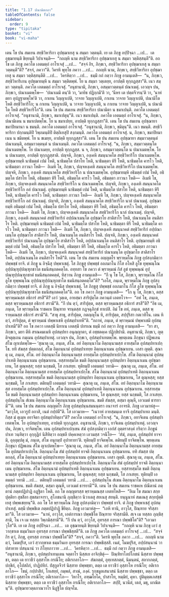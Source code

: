 ```yaml
---
title: "1.17 ปณามิตกถา"
tableOfContents: false
sidebar:
  order: 9
type: "tipitaka"
basket: "vi"
book: "vi-maha"
---
```



<DynamicBreadcrumb />

<Division number="68" book="vi-maha">

<Paragraph number="286" book="vi-maha">
เตน โข ปน สมเยน สทฺธิวิหาริกา อุปชฺฌาเยสุ น สมฺมา วตฺตนฺติ. เย เต ภิกฺขู อปฺปิจฺฉา …เป…  เต อุชฺฌายนฺติ ขิยฺยนฺติ วิปาเจนฺติ—  “กถญฺหิ นาม สทฺธิวิหาริกา อุปชฺฌาเยสุ น สมฺมา วตฺติสฺสนฺตี”ติ. อถ โข เต ภิกฺขู ภควโต เอตมตฺถํ อาโรเจสุํ …เป…  “สจฺจํ กิร, ภิกฺขเว, สทฺธิวิหาริกา อุปชฺฌาเยสุ น สมฺมา วตฺตนฺตี”ติ? “สจฺจํ, ภควา”ติ. วิครหิ พุทฺโธ ภควา …เป…  กถญฺหิ นาม, ภิกฺขเว, สทฺธิวิหาริกา อุปชฺฌาเยสุ น สมฺมา วตฺติสฺสนฺตีติ …เป…  วิครหิตฺวา …เป…  ธมฺมึ กถํ กตฺวา ภิกฺขู อามนฺเตสิ—  “น, ภิกฺขเว, สทฺธิวิหาริเกน อุปชฺฌายมฺหิ น สมฺมา วตฺติตพฺพํ. โย น สมฺมา วตฺเตยฺย, อาปตฺติ ทุกฺกฏสฺสา”ติ. เนว สมฺมา วตฺตนฺติ.
</Paragraph>

<Paragraph number="287" book="vi-maha">
ภควโต เอตมตฺถํ อาโรเจสุํ. “อนุชานามิ, ภิกฺขเว, อสมฺมาวตฺตนฺตํ ปณาเมตุํ. เอวญฺจ ปน, ภิกฺขเว, ปณาเมตพฺโพ—  ‘ปณาเมมิ ตนฺ’ติ วา, ‘มายิธ ปฏิกฺกมี’ติ วา, ‘นีหร เต ปตฺตจีวรนฺ’ติ วา, ‘นาหํ ตยา อุปฏฺฐาตพฺโพ’ติ วา, กาเยน วิญฺญาเปติ, วาจาย วิญฺญาเปติ, กาเยน วาจาย วิญฺญาเปติ, ปณามิโต โหติ สทฺธิวิหาริโก; น กาเยน วิญฺญาเปติ, น วาจาย วิญฺญาเปติ, น กาเยน วาจาย วิญฺญาเปติ, น ปณามิโต โหติ สทฺธิวิหาริโก”ติ.
</Paragraph>

<Paragraph number="288" book="vi-maha">
เตน โข ปน สมเยน สทฺธิวิหาริกา ปณามิตา น ขมาเปนฺติ. ภควโต เอตมตฺถํ อาโรเจสุํ. “อนุชานามิ, ภิกฺขเว, ขมาเปตุนฺ”ติ. เนว ขมาเปนฺติ. ภควโต เอตมตฺถํ อาโรเจสุํ. “น, ภิกฺขเว, ปณามิเตน น ขมาเปตพฺโพ. โย น ขมาเปยฺย, อาปตฺติ ทุกฺกฏสฺสา”ติ.
</Paragraph>

<Paragraph number="289" book="vi-maha">
เตน โข ปน สมเยน อุปชฺฌายา ขมาปิยมานา น ขมนฺติ. ภควโต เอตมตฺถํ อาโรเจสุํ. “อนุชานามิ, ภิกฺขเว, ขมิตุนฺ”ติ. เนว ขมนฺติ. สทฺธิวิหาริกา ปกฺกมนฺติปิ วิพฺภมนฺติปิ ติตฺถิเยสุปิ สงฺกมนฺติ. ภควโต เอตมตฺถํ อาโรเจสุํ. น, ภิกฺขเว, ขมาปิยมาเนน น ขมิตพฺพํ. โย น ขเมยฺย, อาปตฺติ ทุกฺกฏสฺสา”ติ.
</Paragraph>

<Paragraph number="290" book="vi-maha">
เตน โข ปน สมเยน อุปชฺฌายา สมฺมาวตฺตนฺตํ ปณาเมนฺติ, อสมฺมาวตฺตนฺตํ น ปณาเมนฺติ. ภควโต เอตมตฺถํ อาโรเจสุํ. “น, ภิกฺขเว, สมฺมาวตฺตนฺโต ปณาเมตพฺโพ. โย ปณาเมยฺย, อาปตฺติ ทุกฺกฏสฺส. น จ, ภิกฺขเว, อสมฺมาวตฺตนฺโต น ปณาเมตพฺโพ. โย น ปณาเมยฺย, อาปตฺติ ทุกฺกฏสฺสาติ.
</Paragraph>

<Paragraph number="291" book="vi-maha">
ปญฺจหิ, ภิกฺขเว, องฺเคหิ สมนฺนาคโต สทฺธิวิหาริโก ปณาเมตพฺโพ. อุปชฺฌายมฺหิ นาธิมตฺตํ เปมํ โหติ, นาธิมตฺโต ปสาโท โหติ, นาธิมตฺตา หิรี โหติ, นาธิมตฺโต คารโว โหติ, นาธิมตฺตา ภาวนา โหติ—  อิเมหิ โข, ภิกฺขเว, ปญฺจหงฺเคหิ สมนฺนาคโต สทฺธิวิหาริโก ปณาเมตพฺโพ.
</Paragraph>

<Paragraph number="292" book="vi-maha">
ปญฺจหิ, ภิกฺขเว, องฺเคหิ สมนฺนาคโต สทฺธิวิหาริโก น ปณาเมตพฺโพ. อุปชฺฌายมฺหิ อธิมตฺตํ เปมํ โหติ, อธิมตฺโต ปสาโท โหติ, อธิมตฺตา หิรี โหติ, อธิมตฺโต คารโว โหติ, อธิมตฺตา ภาวนา โหติ—  อิเมหิ โข, ภิกฺขเว, ปญฺจหงฺเคหิ สมนฺนาคโต สทฺธิวิหาริโก น ปณาเมตพฺโพ.
</Paragraph>

<Paragraph number="293" book="vi-maha">
ปญฺจหิ, ภิกฺขเว, องฺเคหิ สมนฺนาคโต สทฺธิวิหาริโก อลํ ปณาเมตุํ. อุปชฺฌายมฺหิ นาธิมตฺตํ เปมํ โหติ, นาธิมตฺโต ปสาโท โหติ, นาธิมตฺตา หิรี โหติ, นาธิมตฺโต คารโว โหติ, นาธิมตฺตา ภาวนา โหติ—  อิเมหิ โข, ภิกฺขเว, ปญฺจหงฺเคหิ สมนฺนาคโต สทฺธิวิหาริโก อลํ ปณาเมตุํ.
</Paragraph>

<Paragraph number="294" book="vi-maha">
ปญฺจหิ, ภิกฺขเว, องฺเคหิ สมนฺนาคโต สทฺธิวิหาริโก นาลํ ปณาเมตุํ. อุปชฺฌายมฺหิ อธิมตฺตํ เปมํ โหติ, อธิมตฺโต ปสาโท โหติ, อธิมตฺตา หิรี โหติ, อธิมตฺโต คารโว โหติ, อธิมตฺตา ภาวนา โหติ—  อิเมหิ โข, ภิกฺขเว, ปญฺจหงฺเคหิ สมนฺนาคโต สทฺธิวิหาริโก นาลํ ปณาเมตุํ.
</Paragraph>

<Paragraph number="295" book="vi-maha">
ปญฺจหิ, ภิกฺขเว, องฺเคหิ สมนฺนาคตํ สทฺธิวิหาริกํ อปฺปณาเมนฺโต อุปชฺฌาโย สาติสาโร โหติ, ปณาเมนฺโต อนติสาโร โหติ. อุปชฺฌายมฺหิ นาธิมตฺตํ เปมํ โหติ, นาธิมตฺโต ปสาโท โหติ, นาธิมตฺตา หิรี โหติ, นาธิมตฺโต คารโว โหติ, นาธิมตฺตา ภาวนา โหติ—  อิเมหิ โข, ภิกฺขเว, ปญฺจหงฺเคหิ สมนฺนาคตํ สทฺธิวิหาริกํ อปฺปณาเมนฺโต อุปชฺฌาโย สาติสาโร โหติ, ปณาเมนฺโต อนติสาโร โหติ.
</Paragraph>

<Paragraph number="296" book="vi-maha">
ปญฺจหิ, ภิกฺขเว, องฺเคหิ สมนฺนาคตํ สทฺธิวิหาริกํ ปณาเมนฺโต อุปชฺฌาโย สาติสาโร โหติ, อปฺปณาเมนฺโต อนติสาโร โหติ. อุปชฺฌายมฺหิ อธิมตฺตํ เปมํ โหติ, อธิมตฺโต ปสาโท โหติ, อธิมตฺตา หิรี โหติ, อธิมตฺโต คารโว โหติ, อธิมตฺตา ภาวนา โหติ—  อิเมหิ โข, ภิกฺขเว, ปญฺจหงฺเคหิ สมนฺนาคตํ สทฺธิวิหาริกํ ปณาเมนฺโต อุปชฺฌาโย สาติสาโร โหติ, อปฺปณาเมนฺโต อนติสาโร โหตี”ติ.
</Paragraph>

</Division>
<Division number="69" book="vi-maha">

<Paragraph number="297" book="vi-maha">
เตน โข ปน สมเยน อญฺญตโร พฺราหฺมโณ ภิกฺขู อุปสงฺกมิตฺวา ปพฺพชฺชํ ยาจิ. ตํ ภิกฺขู น อิจฺฉึสุ ปพฺพาเชตุํ. โส ภิกฺขูสุ ปพฺพชฺชํ อลภมาโน กิโส อโหสิ ลูโข ทุพฺพณฺโณ อุปฺปณฺฑุปฺปณฺฑุกชาโต ธมนิสนฺถตคตฺโต. อทฺทสา โข ภควา ตํ พฺราหฺมณํ กิสํ ลูขํ ทุพฺพณฺณํ อุปฺปณฺฑุปฺปณฺฑุกชาตํ ธมนิสนฺถตคตฺตํ, ทิสฺวาน ภิกฺขู อามนฺเตสิ—  “กึ นุ โข โส, ภิกฺขเว, พฺราหฺมโณ กิโส ลูโข ทุพฺพณฺโณ อุปฺปณฺฑุปฺปณฺฑุกชาโต ธมนิสนฺถตคตฺโต”ติ? “เอโส, ภนฺเต, พฺราหฺมโณ ภิกฺขู อุปสงฺกมิตฺวา ปพฺพชฺชํ ยาจิ. ตํ ภิกฺขู น อิจฺฉึสุ ปพฺพาเชตุํ. โส ภิกฺขูสุ ปพฺพชฺชํ อลภมาโน กิโส ลูโข ทุพฺพณฺโณ อุปฺปณฺฑุปฺปณฺฑุกชาโต ธมนิสนฺถตคตฺโต”ติ. อถ โข ภควา ภิกฺขู อามนฺเตสิ—  “โก นุ โข, ภิกฺขเว, ตสฺส พฺราหฺมณสฺส อธิการํ สรสี”ติ? เอวํ วุตฺเต, อายสฺมา สาริปุตฺโต ภควนฺตํ เอตทโวจ—  “อหํ โข, ภนฺเต, ตสฺส พฺราหฺมณสฺส อธิการํ สรามี”ติ. “กึ ปน ตฺวํ, สาริปุตฺต, ตสฺส พฺราหฺมณสฺส อธิการํ สรสี”ติ? “อิธ เม, ภนฺเต, โส พฺราหฺมโณ ราชคเห ปิณฺฑาย จรนฺตสฺส กฏจฺฉุภิกฺขํ ทาเปสิ. อิมํ โข อหํ, ภนฺเต, ตสฺส พฺราหฺมณสฺส อธิการํ สรามี”ติ. “สาธุ สาธุ, สาริปุตฺต, กตญฺญุโน หิ, สาริปุตฺต, สปฺปุริสา กตเวทิโน. เตน หิ ตฺวํ, สาริปุตฺต, ตํ พฺราหฺมณํ ปพฺพาเชหิ อุปสมฺปาเทหี”ติ. “กถาหํ, ภนฺเต, ตํ พฺราหฺมณํ ปพฺพาเชมิ อุปสมฺปาเทมี”ติ?
</Paragraph>

<Paragraph number="298" book="vi-maha">
อถ โข ภควา เอตสฺมึ นิทาเน เอตสฺมึ ปกรเณ ธมฺมึ กถํ กตฺวา ภิกฺขู อามนฺเตสิ—  “ยา สา, ภิกฺขเว, มยา ตีหิ สรณคมเนหิ อุปสมฺปทา อนุญฺญาตา, ตํ อชฺชตคฺเค ปฏิกฺขิปามิ. อนุชานามิ, ภิกฺขเว, ญตฺติจตุตฺเถน กมฺเมน อุปสมฺปาเทตุํ. เอวญฺจ ปน, ภิกฺขเว, อุปสมฺปาเทตพฺโพ. พฺยตฺเตน ภิกฺขุนา ปฏิพเลน สํโฆ ญาเปตพฺโพ—
</Paragraph>

</Division>
<Division number="70" book="vi-maha">

<Paragraph number="299" book="vi-maha">
‘สุณาตุ เม, ภนฺเต, สํโฆ. อยํ อิตฺถนฺนาโม อิตฺถนฺนามสฺส อายสฺมโต อุปสมฺปทาเปกฺโข. ยทิ สํฆสฺส ปตฺตกลฺลํ, สํโฆ อิตฺถนฺนามํ อุปสมฺปาเทยฺย อิตฺถนฺนาเมน อุปชฺฌาเยน. เอสา ญตฺติ.
</Paragraph>

<Paragraph number="300" book="vi-maha">
สุณาตุ เม, ภนฺเต, สํโฆ. อยํ อิตฺถนฺนาโม อิตฺถนฺนามสฺส อายสฺมโต อุปสมฺปทาเปกฺโข. สํโฆ อิตฺถนฺนามํ อุปสมฺปาเทติ อิตฺถนฺนาเมน อุปชฺฌาเยน. ยสฺสายสฺมโต ขมติ อิตฺถนฺนามสฺส อุปสมฺปทา อิตฺถนฺนาเมน อุปชฺฌาเยน, โส ตุณฺหสฺส; ยสฺส นกฺขมติ, โส ภาเสยฺย.
</Paragraph>

<Paragraph number="301" book="vi-maha">
ทุติยมฺปิ เอตมตฺถํ วทามิ—  สุณาตุ เม, ภนฺเต, สํโฆ. อยํ อิตฺถนฺนาโม อิตฺถนฺนามสฺส อายสฺมโต อุปสมฺปทาเปกฺโข. สํโฆ อิตฺถนฺนามํ อุปสมฺปาเทติ อิตฺถนฺนาเมน อุปชฺฌาเยน. ยสฺสายสฺมโต ขมติ อิตฺถนฺนามสฺส อุปสมฺปทา อิตฺถนฺนาเมน อุปชฺฌาเยน, โส ตุณฺหสฺส; ยสฺส นกฺขมติ, โส ภาเสยฺย.
</Paragraph>

<Paragraph number="302" book="vi-maha">
ตติยมฺปิ เอตมตฺถํ วทามิ—  สุณาตุ เม, ภนฺเต, สํโฆ. อยํ อิตฺถนฺนาโม อิตฺถนฺนามสฺส อายสฺมโต อุปสมฺปทาเปกฺโข. สํโฆ อิตฺถนฺนามํ อุปสมฺปาเทติ อิตฺถนฺนาเมน อุปชฺฌาเยน. ยสฺสายสฺมโต ขมติ อิตฺถนฺนามสฺส อุปสมฺปทา อิตฺถนฺนาเมน อุปชฺฌาเยน, โส ตุณฺหสฺส; ยสฺส นกฺขมติ, โส ภาเสยฺย.
</Paragraph>

<Paragraph number="303" book="vi-maha">
อุปสมฺปนฺโน สํเฆน อิตฺถนฺนาโม อิตฺถนฺนาเมน อุปชฺฌาเยน. ขมติ สํฆสฺส, ตสฺมา ตุณฺหี, เอวเมตํ ธารยามี’”ติ.
</Paragraph>

</Division>
<Division number="71" book="vi-maha">

<Paragraph number="304" book="vi-maha">
เตน โข ปน สมเยน อญฺญตโร ภิกฺขุ อุปสมฺปนฺนสมนนฺตรา อนาจารํ อาจรติ. ภิกฺขู เอวมาหํสุ—  “มาวุโส, เอวรูปํ อกาสิ, เนตํ กปฺปตี”ติ. โส เอวมาห—  “เนวาหํ อายสฺมนฺเต ยาจึ อุปสมฺปาเทถ มนฺติ. กิสฺส มํ ตุเมฺห อยาจิตา อุปสมฺปาทิตฺถา”ติ?
</Paragraph>

<Paragraph number="305" book="vi-maha">
ภควโต เอตมตฺถํ อาโรเจสุํ. “น, ภิกฺขเว, อยาจิเตน อุปสมฺปาเทตพฺโพ. โย อุปสมฺปาเทยฺย, อาปตฺติ ทุกฺกฏสฺส. อนุชานามิ, ภิกฺขเว, ยาจิเตน อุปสมฺปาเทตุํ. เอวญฺจ ปน, ภิกฺขเว, ยาจิตพฺโพ. เตน อุปสมฺปทาเปกฺเขน สํฆํ อุปสงฺกมิตฺวา เอกํสํ อุตฺตราสงฺคํ กริตฺวา ภิกฺขูนํ ปาเท วนฺทิตฺวา อุกฺกุฏิกํ นิสีทิตฺวา อญฺชลึ ปคฺคเหตฺวา เอวมสฺส วจนีโย—  ‘สํฆํ, ภนฺเต, อุปสมฺปทํ ยาจามิ, อุลฺลุมฺปตุ มํ, ภนฺเต, สํโฆ อนุกมฺปํ อุปาทายา’ติ. ทุติยมฺปิ ยาจิตพฺโพ. ตติยมฺปิ ยาจิตพฺโพ. พฺยตฺเตน ภิกฺขุนา ปฏิพเลน สํโฆ ญาเปตพฺโพ—
</Paragraph>

</Division>
<Division number="72" book="vi-maha">

<Paragraph number="306" book="vi-maha">
‘สุณาตุ เม, ภนฺเต, สํโฆ. อยํ อิตฺถนฺนาโม อิตฺถนฺนามสฺส อายสฺมโต อุปสมฺปทาเปกฺโข. อิตฺถนฺนาโม สํฆํ อุปสมฺปทํ ยาจติ อิตฺถนฺนาเมน อุปชฺฌาเยน. ยทิ สํฆสฺส ปตฺตกลฺลํ, สํโฆ อิตฺถนฺนามํ อุปสมฺปาเทยฺย อิตฺถนฺนาเมน อุปชฺฌาเยน. เอสา ญตฺติ.
</Paragraph>

<Paragraph number="307" book="vi-maha">
สุณาตุ เม, ภนฺเต, สํโฆ. อยํ อิตฺถนฺนาโม อิตฺถนฺนามสฺส อายสฺมโต อุปสมฺปทาเปกฺโข. อิตฺถนฺนาโม สํฆํ อุปสมฺปทํ ยาจติ อิตฺถนฺนาเมน อุปชฺฌาเยน. สํโฆ อิตฺถนฺนามํ อุปสมฺปาเทติ อิตฺถนฺนาเมน อุปชฺฌาเยน. ยสฺสายสฺมโต ขมติ อิตฺถนฺนามสฺส อุปสมฺปทา อิตฺถนฺนาเมน อุปชฺฌาเยน, โส ตุณฺหสฺส; ยสฺส นกฺขมติ, โส ภาเสยฺย.
</Paragraph>

<Paragraph number="308" book="vi-maha">
ทุติยมฺปิ เอตมตฺถํ วทามิ …เป…  ตติยมฺปิ เอตมตฺถํ วทามิ …เป… .
</Paragraph>

<Paragraph number="309" book="vi-maha">
อุปสมฺปนฺโน สํเฆน อิตฺถนฺนาโม อิตฺถนฺนาเมน อุปชฺฌาเยน. ขมติ สํฆสฺส, ตสฺมา ตุณฺหี, เอวเมตํ ธารยามี’”ติ.
</Paragraph>

</Division>
<Division number="73" book="vi-maha">

<Paragraph number="310" book="vi-maha">
เตน โข ปน สมเยน ราชคเห ปณีตานํ ภตฺตานํ ภตฺตปฏิปาฏิ อฏฺฐิตา โหติ. อถ โข อญฺญตรสฺส พฺราหฺมณสฺส เอตทโหสิ—  “อิเม โข สมณา สกฺยปุตฺติยา สุขสีลา สุขสมาจารา, สุโภชนานิ ภุญฺชิตฺวา นิวาเตสุ สยเนสุ สยนฺติ. ยนฺนูนาหํ สมเณสุ สกฺยปุตฺติเยสุ ปพฺพเชยฺยนฺ”ติ. อถ โข โส พฺราหฺมโณ ภิกฺขู อุปสงฺกมิตฺวา ปพฺพชฺชํ ยาจิ. ตํ ภิกฺขู ปพฺพาเชสุํ อุปสมฺปาเทสุํ. ตสฺมึ ปพฺพชิเต ภตฺตปฏิปาฏิ ขียิตฺถ. ภิกฺขู เอวมาหํสุ—  “เอหิ ทานิ, อาวุโส, ปิณฺฑาย จริสฺสามา”ติ. โส เอวมาห—  “นาหํ, อาวุโส, เอตํการณา ปพฺพชิโต ปิณฺฑาย จริสฺสามีติ. สเจ เม ทสฺสถ ภุญฺชิสฺสามิ, โน เจ เม ทสฺสถ วิพฺภมิสฺสามี”ติ. “กึ ปน ตฺวํ, อาวุโส, อุทรสฺส การณา ปพฺพชิโต”ติ? “เอวมาวุโส”ติ. เย เต ภิกฺขู อปฺปิจฺฉา …เป…  เต อุชฺฌายนฺติ ขิยฺยนฺติ วิปาเจนฺติ—  “กถญฺหิ นาม ภิกฺขุ เอวํ สฺวากฺขาเต ธมฺมวินเย อุทรสฺส การณา ปพฺพชิสฺสตี”ติ.
</Paragraph>

<Paragraph number="311" book="vi-maha">
เต ภิกฺขู ภควโต เอตมตฺถํ อาโรเจสุํ …เป…  “สจฺจํ กิร ตฺวํ, ภิกฺขุ, อุทรสฺส การณา ปพฺพชิโต”ติ? “สจฺจํ, ภควา”ติ. วิครหิ พุทฺโธ ภควา …เป…  กถญฺหิ นาม ตฺวํ, โมฆปุริส, เอวํ สฺวากฺขาเต ธมฺมวินเย อุทรสฺส การณา ปพฺพชิสฺสสิ. เนตํ, โมฆปุริส, อปฺปสนฺนานํ วา ปสาทาย ปสนฺนานํ วา ภิโยฺยภาวาย …เป…  วิครหิตฺวา …เป…  ธมฺมึ กถํ กตฺวา ภิกฺขู อามนฺเตสิ—  “อนุชานามิ, ภิกฺขเว, อุปสมฺปาเทนฺเตน จตฺตาโร นิสฺสเย อาจิกฺขิตุํ—  ปิณฺฑิยาโลปโภชนํ นิสฺสาย ปพฺพชฺชา, ตตฺถ เต ยาวชีวํ อุสฺสาโห กรณีโย; อติเรกลาโภ—  สํฆภตฺตํ, อุทฺเทสภตฺตํ, นิมนฺตนํ, สลากภตฺตํ, ปกฺขิกํ, อุโปสถิกํ, ปาฏิปทิกํ. ปํสุกูลจีวรํ นิสฺสาย ปพฺพชฺชา, ตตฺถ เต ยาวชีวํ อุสฺสาโห กรณีโย; อติเรกลาโภ—  โขมํ, กปฺปาสิกํ, โกเสยฺยํ, กมฺพลํ, สาณํ, ภงฺคํ. รุกฺขมูลเสนาสนํ นิสฺสาย ปพฺพชฺชา, ตตฺถ เต ยาวชีวํ อุสฺสาโห กรณีโย; อติเรกลาโภ—  วิหาโร, อฑฺฒโยโค, ปาสาโท, หมฺมิยํ, คุหา. ปูติมุตฺตเภสชฺชํ นิสฺสาย ปพฺพชฺชา, ตตฺถ เต ยาวชีวํ อุสฺสาโห กรณีโย; อติเรกลาโภ—  สปฺปิ, นวนีตํ, เตลํ, มธุ, ผาณิตนฺ”ติ.

</Paragraph>
</Division>

<Paragraph number="312" type="center" book="vi-maha">
อุปชฺฌายวตฺตภาณวาโร นิฏฺฐิโต ปญฺจโม.
</Paragraph>